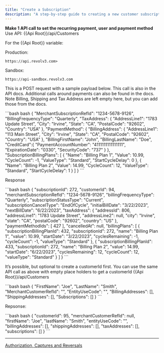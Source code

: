 ```yaml
---
title: "Create a Subscription"
description: "A step-by-step guide to creating a new customer subscription with the Revolv3 API, detailing billing plans and payment methods."
---
```


**Make 1 API call to set the recurring payment, user and payment method** Use API: \{\{Api Root}}/api/Customers

For the \{\{Api Root}} variable:

Production:

```
https://api.revolv3.com>
```

Sandbox:

```
https://api-sandbox.revolv3.com
```

This is a POST request with a sample payload below. This call is also in the API docs. Additional calls around payments can also be found in the docs. Note Billing, Shipping and Tax Address are left empty here, but you can add those from the docs.

<CodeGroup>
  ```bash bash
  {
  	"MerchantSubscriptionRefId": "1234-5678-9126",
  	"BillingFrequencyType": "Quarterly",
  	"TaxAddress": {
  		"AddressLine1": "1783 Update Street",
  		"City": "Irvine",
  		"State": "CA",
  		"PostalCode": "92602",
  		"Country": "USA"
  	},
      "PaymentMethod": {
          "BillingAddress": {
              "AddressLine1": "113 Main Street",
              "City": "Irvine",
              "State": "CA",
              "PostalCode": "92602",
              "Country": "USA"
          },
          "BillingFirstName": "John",
          "BillingLastName": "Doe",
          "CreditCard":{
              "PaymentAccountNumber": "4111111111111111",
              "ExpirationDate": "0330",
              "SecurityCode": "737"
          }
      },
  	"SubscriptionBillingPlans": [
  		{
  			"Name": "Billing Plan 1",
  			"Value": 10.99,
  			"CycleCount": -1,
  			"ValueType": "Standard",
  			"StartCycleDelay": 0
  		},
  		{
  			"Name": "Billing Plan 2",
  			"Value": 14.99,
  			"CycleCount": 12,
  			"ValueType": "Standard",
  			"StartCycleDelay": 1
  		}
  	]
  }
  ```
</CodeGroup>

Response

<CodeGroup>
  ```bash bash
  {
      "subscriptionId": 272,
      "customerId": 94,
      "merchantSubscriptionRefId": "1234-5678-9126",
      "billingFrequencyType": "Quarterly",
      "subscriptionStatusType": "Current",
      "subscriptionCancelType": "EndOfCycle",
      "initialBillDate": "3/22/2023",
      "nextBillDate": "6/22/2023",
      "taxAddress": {
          "addressId": 806,
          "addressLine1": "1783 Update Street",
          "addressLine2": null,
          "city": "Irvine",
          "state": "CA",
          "postalCode": "92602",
          "country": "US"
      },
      "paymentMethodIds": [
          427
      ],
      "cancelledAt": null,
      "billingPlans": [
          {
              "subscriptionBillingPlanId": 432,
              "subscriptionId": 272,
              "name": "Billing Plan 1",
              "value": 10.99,
              "startDate": "3/22/2023",
              "cyclesRemaining": -1,
              "cycleCount": -1,
              "valueType": "Standard"
          },
          {
              "subscriptionBillingPlanId": 433,
              "subscriptionId": 272,
              "name": "Billing Plan 2",
              "value": 14.99,
              "startDate": "6/22/2023",
              "cyclesRemaining": 12,
              "cycleCount": 12,
              "valueType": "Standard"
          }
      ]
  }
  ```
</CodeGroup>

It’s possible, but optional to create a customerId first. You can use the same API call as above with empty place holders to get a customerId \{\{Api Root}}/api/Customers

<CodeGroup>
  ```bash bash
  {
      "FirstName": "Joe",
      "LastName": "Smith",
      "MerchantCustomerRefId": "",
      "EntityUseCode": "",
      "BillingAddresses": [],
      "ShippingAddresses": [],
      "Subscriptions": []
  }
  ```
</CodeGroup>

Repsonse:

<CodeGroup>
  ```bash bash
  {
      "customerId": 95,
      "merchantCustomerRefId": null,
      "firstName": "Joe",
      "lastName": "Smith",
      "entityUseCode": "",
      "billingAddresses": [],
      "shippingAddresses": [],
      "taxAddresses": [],
      "subscriptions": []
  }
  ```
</CodeGroup>

***

[Authorization, Captures and Reversals](/docs/authorization-captures-and-reversals)
